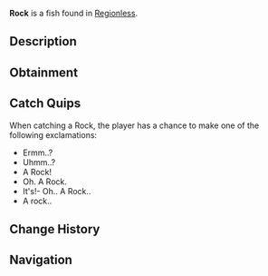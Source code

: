{{FishInfobox
|image          = Rock.png
|rarity         = Trash
|sea            = First Sea
|location       = [[Regionless]]
|sublocation    = 
|sources        = Crab Cage, Fishing Rod, Volcanic Geode
|radar_location = 
|xp             = 10
|weather        = 
|time           = 
|season         = 
|bait           = Magnet
|base_weight    = 21
|base_value     = 15
|weight_range   = 6
|base_chance    = 50
|base_resil     = 90
}}
'''Rock''' is a {{Rarity|Trash}} fish found in [[Regionless]].

== Description ==
{{Description|It's not a boulder.. It's a rock! Found in rocky bodies of water.|Bestiary Entry}}

== Obtainment ==
{{Description|Found in rocky bodies of water.|Bestiary Hint}}
{{Fish Availability|
Desolate Deep/Brine Pool
Desolate Deep/Desolate Pocket
Roslit Bay/Roslit Volcano
Sunstone Island/Crate Cave
Vertigo/Vertigos Dip
|top_rods      = 
Champions Rod\324336.62\234749.02;
Depthseeker Rod\323442.41\228840.43;
Rapid Rod\321838.08\250356.05;
Avalanche Rod\321466.49\228897;
Merchant Rod\320835.97\236243.86;
Firework Rod\272888.23\263114.58;
Crystalized Rod\272888.23\263114.58;
Auric Rod\287162.99\261495.96;
Fungal Rod\278034.16\260416.89;
Firefly Rod\304155.44\258652.28;
Verdant Shear Rod\308616.62\191250;
Blazebringer Rod\281942.14\180119.76;
Zeus Rod\280207.71\190759.62;
No-Life Rod\277071.74\224385.78;
Volcanic Rod\273703.57\144886.36;
Challenger's Rod\253600.68\204574.59;
Trident Rod\231906.23\156226.97;
Free Spirit Rod\229530.04\156035.62;
Astralhook Rod\227786.56\256721.42;
Seraphic Rod\223502.45\223502.45;
Rod Of The Depths\222565.51\185930.07;
Ethereal Prism Rod\221921.33\221921.33;
Rod Of The Forgotten Fang\207069.68\204089.16;
Rod Of The Exalted One\178876.85\174309.44;
Steady Rod\118028.48\107817.65
|recommended   = Depthseeker Rod
}}

== Catch Quips ==
When catching a Rock, the player has a chance to make one of the following exclamations:
* Ermm..?
* Uhmm..?
* A Rock!
* Oh. A Rock.
* It's!- Oh.. A Rock..
* A rock..

== Change History ==
{{Change History|{{subst:Current Version}}}}

== Navigation ==
{{Fish Navbox|Regionless}}